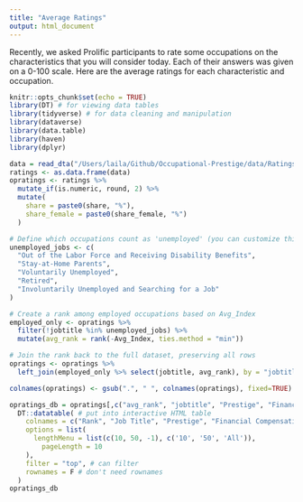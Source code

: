 ```yaml
---
title: "Average Ratings"
output: html_document
---
```


Recently, we asked Prolific participants to rate some occupations on the characteristics that you will consider today. Each of their answers was given on a 0-100 scale. Here are the average ratings for each characteristic and occupation.

```r
knitr::opts_chunk$set(echo = TRUE)
library(DT) # for viewing data tables
library(tidyverse) # for data cleaning and manipulation
library(dataverse)
library(data.table)
library(haven)
library(dplyr)
```

```r
data = read_dta("/Users/laila/Github/Occupational-Prestige/data/Ratings/Prepped Data/Avg Ratings for All Occ, with average and shares.dta")
ratings <- as.data.frame(data)
opratings <- ratings %>%
  mutate_if(is.numeric, round, 2) %>%
  mutate(
    share = paste0(share, "%"),
    share_female = paste0(share_female, "%")
  )

# Define which occupations count as 'unemployed' (you can customize this list)
unemployed_jobs <- c(
  "Out of the Labor Force and Receiving Disability Benefits",
  "Stay-at-Home Parents",
  "Voluntarily Unemployed",
  "Retired",
  "Involuntarily Unemployed and Searching for a Job"
)

# Create a rank among employed occupations based on Avg_Index
employed_only <- opratings %>%
  filter(!jobtitle %in% unemployed_jobs) %>%
  mutate(avg_rank = rank(-Avg_Index, ties.method = "min"))

# Join the rank back to the full dataset, preserving all rows
opratings <- opratings %>%
  left_join(employed_only %>% select(jobtitle, avg_rank), by = "jobtitle")
```

```r
colnames(opratings) <- gsub(".", " ", colnames(opratings), fixed=TRUE)

opratings_db = opratings[,c("avg_rank", "jobtitle", "Prestige", "Financial_Compensation", "Decision_Making_Power", "Difficulty_To_Get", "Interestingness", "Positive_Social_Impact", "Avg_Index", "share", "share_female")] %>%
  DT::datatable( # put into interactive HTML table
    colnames = c("Rank", "Job Title", "Prestige", "Financial Compensation", "Decision Making Power", "Difficulty to Get", "Interestingness", "Positive Social Impact", "Avg. Across Characteristics", "% of Labor Force", "% Female"), #colnames
    options = list(
      lengthMenu = list(c(10, 50, -1), c('10', '50', 'All')),
        pageLength = 10
    ),
    filter = "top", # can filter
    rownames = F # don't need rownames
  )
opratings_db
```
